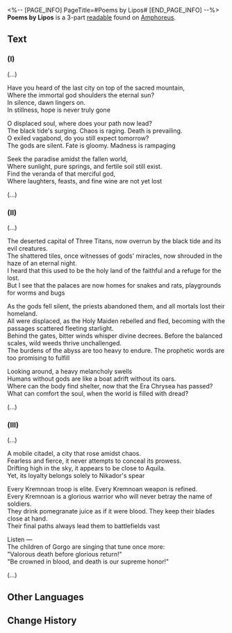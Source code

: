 <%-- [PAGE_INFO]
PageTitle=#Poems by Lipos#
[END_PAGE_INFO] --%>
{{Readable Infobox
|id           = 460
|partIds      = 190769;190770;190771
|title        = 
|image        = Item Poems by Lipos.png
|world        = Amphoreus
|parts        = 3
|author       = <!--to be added-->
|description  = A collection of poems written by Lipos, detailing his experiences in different areas as a traveler from another land.
|part1        = (I)
|source1      = {{cx|Source missing}}
|part2        = (II)
|source2      = {{cx|Source missing}}
|part3        = (III)
|source3      = {{cx|Source missing}}
|characters   = 
|factions     = 
}}
'''Poems by Lipos''' is a 3-part [[readable]] found on [[Amphoreus]].
<!--
==Location==
{{Map Embed|<map name>|<marker id>}}
-->
==Text==
===(I)===
(...)

'''{{Size|28|"The Last Veranda"}}'''

Have you heard of the last city on top of the sacred mountain,<br />Where the immortal god shoulders the eternal sun?<br />In silence, dawn lingers on.<br />In stillness, hope is never truly gone

O displaced soul, where does your path now lead?<br />The black tide's surging. Chaos is raging. Death is prevailing.<br />O exiled vagabond, do you still expect tomorrow?<br />The gods are silent. Fate is gloomy. Madness is rampaging

Seek the paradise amidst the fallen world,<br />Where sunlight, pure springs, and fertile soil still exist.<br />Find the veranda of that merciful god,<br />Where laughters, feasts, and fine wine are not yet lost

(...)

===(II)===
(...)

'''{{Size|28|"The Sacred Wasteland"}}'''

The deserted capital of Three Titans, now overrun by the black tide and its evil creatures.<br />The shattered tiles, once witnesses of gods' miracles, now shrouded in the haze of an eternal night.<br />I heard that this used to be the holy land of the faithful and a refuge for the lost.<br />But I see that the palaces are now homes for snakes and rats, playgrounds for worms and bugs

As the gods fell silent, the priests abandoned them, and all mortals lost their homeland.<br />All were displaced, as the Holy Maiden rebelled and fled, becoming with the passages scattered fleeting starlight.<br />Behind the gates, bitter winds whisper divine decrees. Before the balanced scales, wild weeds thrive unchallenged.<br />The burdens of the abyss are too heavy to endure. The prophetic words are too promising to fulfill

Looking around, a heavy melancholy swells<br />Humans without gods are like a boat adrift without its oars.<br />Where can the body find shelter, now that the Era Chrysea has passed?<br />What can comfort the soul, when the world is filled with dread?

(...)

===(III)===
(...)

'''{{Size|28|"The Citadel in the Sky"}}'''

A mobile citadel, a city that rose amidst chaos.<br />Fearless and fierce, it never attempts to conceal its prowess.<br />Drifting high in the sky, it appears to be close to Aquila.<br />Yet, its loyalty belongs solely to Nikador's spear

Every Kremnoan troop is elite. Every Kremnoan weapon is refined.<br />Every Kremnoan is a glorious warrior who will never betray the name of soldiers.<br />They drink pomegranate juice as if it were blood. They keep their blades close at hand.<br />Their final paths always lead them to battlefields vast

Listen &mdash;<br />The children of Gorgo are singing that tune once more:<br />"Valorous death before glorious return!"<br />"Be crowned in blood, and death is our supreme honor!"

(...)

<!--
==Trivia==
* 
-->
==Other Languages==
{{Other Languages
|en   = Poems by Lipos
|zhs  = 利波的诗集
|zht  = 利波的詩集
|ja   = リポ全詩集
|ko   = 리포스의 시집
|es   = Antología poética de Lipos
|fr   = Poèmes de Lipos
|ru   = Сборник стихов Липоса
|th   = ชุดบทกวีของ Lipos
|vi   = Tập Thơ Của Lipos
|de   = Lipos’ Gedichte
|id   = Kumpulan Puisi Lipos
|pt   = Poemas de Lipos
}}

==Change History==
{{Change History|3.0}}